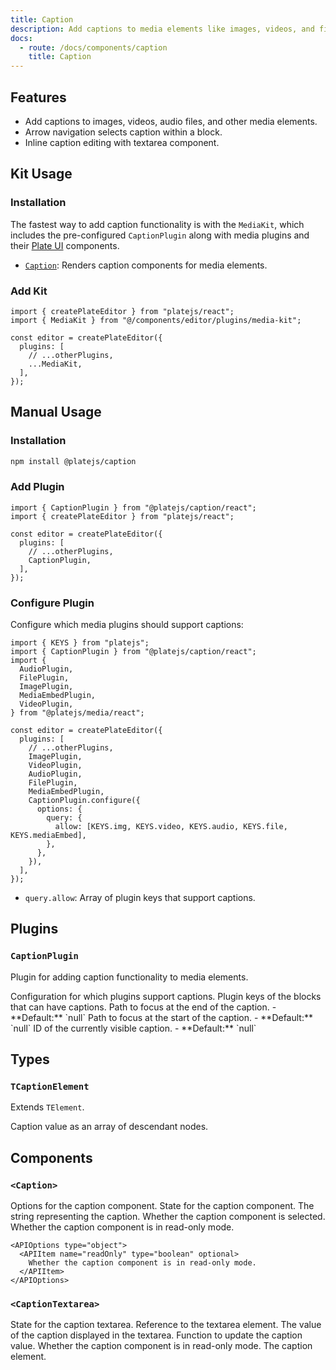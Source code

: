 ```yaml
---
title: Caption
description: Add captions to media elements like images, videos, and files.
docs:
  - route: /docs/components/caption
    title: Caption
---
```


<ComponentPreview name="media-demo" />

<PackageInfo>

## Features

- Add captions to images, videos, audio files, and other media elements.
- Arrow navigation selects caption within a block.
- Inline caption editing with textarea component.

</PackageInfo>

## Kit Usage

<Steps>

### Installation

The fastest way to add caption functionality is with the `MediaKit`, which includes the pre-configured `CaptionPlugin` along with media plugins and their [Plate UI](/docs/installation/plate-ui) components.

<ComponentSource name="media-kit" />

- [`Caption`](/docs/components/caption): Renders caption components for media elements.

### Add Kit

```tsx
import { createPlateEditor } from "platejs/react";
import { MediaKit } from "@/components/editor/plugins/media-kit";

const editor = createPlateEditor({
  plugins: [
    // ...otherPlugins,
    ...MediaKit,
  ],
});
```

</Steps>

## Manual Usage

<Steps>

### Installation

```bash
npm install @platejs/caption
```

### Add Plugin

```tsx
import { CaptionPlugin } from "@platejs/caption/react";
import { createPlateEditor } from "platejs/react";

const editor = createPlateEditor({
  plugins: [
    // ...otherPlugins,
    CaptionPlugin,
  ],
});
```

### Configure Plugin

Configure which media plugins should support captions:

```tsx
import { KEYS } from "platejs";
import { CaptionPlugin } from "@platejs/caption/react";
import {
  AudioPlugin,
  FilePlugin,
  ImagePlugin,
  MediaEmbedPlugin,
  VideoPlugin,
} from "@platejs/media/react";

const editor = createPlateEditor({
  plugins: [
    // ...otherPlugins,
    ImagePlugin,
    VideoPlugin,
    AudioPlugin,
    FilePlugin,
    MediaEmbedPlugin,
    CaptionPlugin.configure({
      options: {
        query: {
          allow: [KEYS.img, KEYS.video, KEYS.audio, KEYS.file, KEYS.mediaEmbed],
        },
      },
    }),
  ],
});
```

- `query.allow`: Array of plugin keys that support captions.

</Steps>

## Plugins

### `CaptionPlugin`

Plugin for adding caption functionality to media elements.

<API name="CaptionPlugin">
  <APIOptions>
    <APIItem name="query" type="{ allow: string[] }" required>
      Configuration for which plugins support captions.
      <APISubList>
        <APISubListItem parent="query" name="allow" type="string[]">
          Plugin keys of the blocks that can have captions.
        </APISubListItem>
      </APISubList>
    </APIItem>
    <APIItem name="focusEndPath" type="Path" optional>
      Path to focus at the end of the caption. - **Default:** `null`
    </APIItem>
    <APIItem name="focusStartPath" type="Path" optional>
      Path to focus at the start of the caption. - **Default:** `null`
    </APIItem>
    <APIItem name="visibleId" type="string" optional>
      ID of the currently visible caption. - **Default:** `null`
    </APIItem>
  </APIOptions>
</API>

## Types

### `TCaptionElement`

Extends `TElement`.

<API name="TCaptionElement">
  <APIAttributes>
    <APIItem name="caption" type="Descendant[]" optional>
      Caption value as an array of descendant nodes.
    </APIItem>
  </APIAttributes>
</API>

## Components

### `<Caption>`

<API name="Caption">
  <APIProps>
    <APIItem name="options" type="object" optional>
      Options for the caption component.
    </APIItem>
    <APIItem name="state" type="object" optional>
      State for the caption component.
      <APISubList>
        <APISubListItem parent="state" name="captionString" type="string" optional>
          The string representing the caption.
        </APISubListItem>
        <APISubListItem parent="state" name="selected" type="boolean" optional>
          Whether the caption component is selected.
        </APISubListItem>
        <APISubListItem parent="state" name="readOnly" type="boolean" optional>
          Whether the caption component is in read-only mode.
        </APISubListItem>
      </APISubList>
    </APIItem>

    <APIOptions type="object">
      <APIItem name="readOnly" type="boolean" optional>
        Whether the caption component is in read-only mode.
      </APIItem>
    </APIOptions>
  </APIProps>
</API>

### `<CaptionTextarea>`

<API name="CaptionTextarea">
  <APIProps>
    <APIItem name="state" type="object">
      State for the caption textarea.
      <APISubList>
        <APISubListItem parent="state" name="textareaRef" type="Ref">
          Reference to the textarea element.
        </APISubListItem>
        <APISubListItem
          parent="state"
          name="captionValue"
          type="TextareaAutosizeProps['value']"
        >
          The value of the caption displayed in the textarea.
        </APISubListItem>
        <APISubListItem
          parent="state"
          name="setCaptionValue"
          type="(value: TextareaAutosizeProps['value']) => void"
        >
          Function to update the caption value.
        </APISubListItem>
        <APISubListItem parent="state" name="readOnly" type="boolean">
          Whether the caption component is in read-only mode.
        </APISubListItem>
        <APISubListItem parent="state" name="element" type="TCaptionElement">
          The caption element.
        </APISubListItem>
      </APISubList>
    </APIItem>
  </APIProps>
</API>
